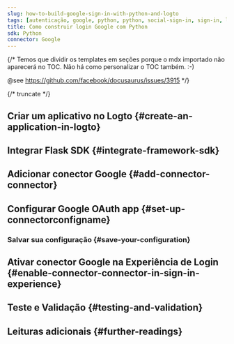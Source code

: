 ```yaml
---
slug: how-to-build-google-sign-in-with-python-and-logto
tags: [autenticação, google, python, python, social-sign-in, sign-in, login]
title: Como construir login Google com Python
sdk: Python
connector: Google
---
```


{/*
  Temos que dividir os templates em seções porque o mdx importado não aparecerá no TOC.
  Não há como personalizar o TOC também. :-)

  @see https://github.com/facebook/docusaurus/issues/3915
*/}




{/* truncate */}

<Intro connector={connector} sdk="Python" link="https://www.python.org" />

## Criar um aplicativo no Logto \{#create-an-application-in-logto}

<CreateApplication type="Aplicativo web tradicional" framework="Flask" />

## Integrar Flask SDK \{#integrate-framework-sdk}

<IntegrateSdk />

## Adicionar conector Google \{#add-connector-connector}

<AddSocialConnector connector={connector} framework="Flask" />

## Configurar Google OAuth app \{#set-up-connectorconfigname}

<ConnectorGuide />

### Salvar sua configuração \{#save-your-configuration}

<SaveYourConfiguration connector={connector} />

## Ativar conector Google na Experiência de Login \{#enable-connector-connector-in-sign-in-experience}

<EnableSocialConnector connector={connector} />

## Teste e Validação \{#testing-and-validation}

<TestingAndValidation connector={connector} sdk="Python" />

## Leituras adicionais \{#further-readings}

<FurtherReadings />